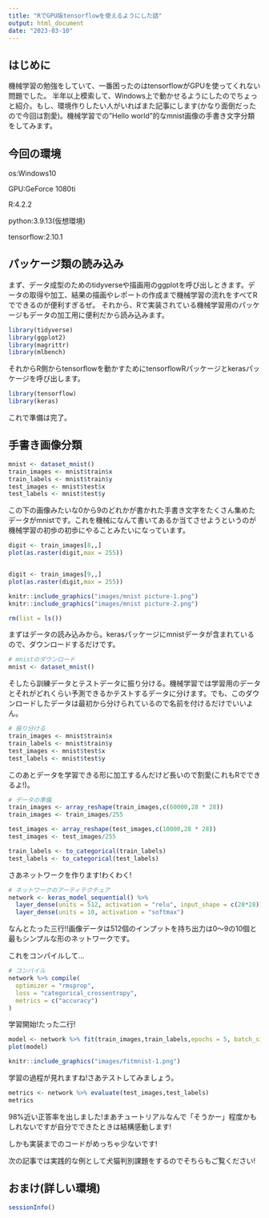 ```yaml
---
title: "RでGPU版tensorflowを使えるようにした話"
output: html_document
date: "2023-03-10"
---
```


## はじめに

機械学習の勉強をしていて、一番困ったのはtensorflowがGPUを使ってくれない問題でした。
半年以上模索して、Windows上で動かせるようにしたのでちょっと紹介。もし、環境作りしたい人がいればまた記事にします(かなり面倒だったので今回は割愛)。機械学習での"Hello world"的なmnist画像の手書き文字分類をしてみます。


## 今回の環境

os:Windows10

GPU:GeForce 1080ti

R:4.2.2

python:3.9.13(仮想環境)

tensorflow:2.10.1

## パッケージ類の読み込み
まず、データ成型のためのtidyverseや描画用のggplotを呼び出しときます。データの取得や加工、結果の描画やレポートの作成まで機械学習の流れをすべてRでできるのが便利すぎるぜ。
それから、Rで実装されている機械学習用のパッケージもデータの加工用に便利だから読み込みます。
```r
library(tidyverse)
library(ggplot2)
library(magrittr)
library(mlbench)
```
それからR側からtensorflowを動かすためにtensorflowRパッケージとkerasパッケージを呼び出します。

```r
library(tensorflow)
library(keras)
```

これで準備は完了。

## 手書き画像分類
```r
mnist <- dataset_mnist()
train_images <- mnist$train$x
train_labels <- mnist$train$y
test_images <- mnist$test$x
test_labels <- mnist$test$y
```
この下の画像みたいな0から9のどれかが書かれた手書き文字をたくさん集めたデータがmnistです。これを機械になんて書いてあるか当てさせようというのが機械学習の初歩の初歩にやることみたいになっています。

```r
digit <- train_images[8,,]
plot(as.raster(digit,max = 255))


digit <- train_images[9,,]
plot(as.raster(digit,max = 255))

knitr::include_graphics("images/mnist picture-1.png")
knitr::include_graphics("images/mnist picture-2.png")

```


```r
rm(list = ls())

```

まずはデータの読み込みから。kerasパッケージにmnistデータが含まれているので、ダウンロードするだけです。

```r
# mnistのダウンロード 
mnist <- dataset_mnist()
```

そしたら訓練データとテストデータに振り分ける。機械学習では学習用のデータとそれがどれくらい予測できるかテストするデータに分けます。でも、このダウンロードしたデータは最初から分けられているので名前を付けるだけでいいよん。

```r
# 振り分ける
train_images <- mnist$train$x
train_labels <- mnist$train$y
test_images <- mnist$test$x
test_labels <- mnist$test$y
```

このあとデータを学習できる形に加工するんだけど長いので割愛(これもRでできるよ!)。
```r
# データの準備
train_images <- array_reshape(train_images,c(60000,28 * 28))
train_images <- train_images/255

test_images <- array_reshape(test_images,c(10000,28 * 28))
test_images <- test_images/255

train_labels <- to_categorical(train_labels)
test_labels <- to_categorical(test_labels)


```


さあネットワークを作ります!わくわく!
```r
# ネットワークのアーティテクチュア
network <- keras_model_sequential() %>% 
  layer_dense(units = 512, activation = "relu", input_shape = c(28*28)) %>% 
  layer_dense(units = 10, activation = "softmax")
```

なんとたった三行!!画像データは512個のインプットを持ち出力は0～9の10個と最もシンプルな形のネットワークです。

これをコンパイルして...
```r
# コンパイル
network %>% compile(
  optimizer = "rmsprop",
  loss = "categorical_crossentropy",
  metrics = c("accuracy")
)
```

学習開始!たった二行!
```r
model <- network %>% fit(train_images,train_labels,epochs = 5, batch_size = 128)
plot(model)
```

```r
knitr::include_graphics("images/fitmnist-1.png")

```

学習の過程が見れますね!さあテストしてみましょう。
```r
metrics <- network %>% evaluate(test_images,test_labels)
metrics

```
98%近い正答率を出しました!まあチュートリアルなんで「そうかー」程度かもしれないですが自分でできたときは結構感動します!

しかも実装までのコードがめっちゃ少ないです!

次の記事では実践的な例として犬猫判別課題をするのでそちらもご覧ください!

## おまけ(詳しい環境)
```r
sessionInfo()
```

